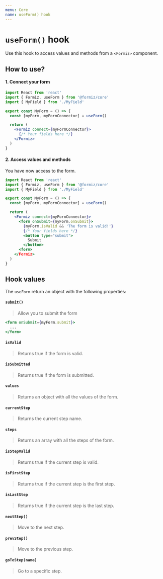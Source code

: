 ```yaml
---
menu: Core
name: useForm() hook
---
```


# `useForm()` hook

Use this hook to access values and methods from a `<Formiz>` component.

## How to use?

#### 1. Connect your form

```jsx
import React from 'react'
import { Formiz, useForm } from '@formiz/core'
import { MyField } from './MyField'

export const MyForm = () => {
  const [myForm, myFormConnector] = useForm()

  return (
    <Formiz connect={myFormConnector}>
      {/* Your fields here */}
    </Formiz>
  )
}
```

#### 2. Access values and methods

You have now access to the form.

```jsx
import React from 'react'
import { Formiz, useForm } from '@formiz/core'
import { MyField } from './MyField'

export const MyForm = () => {
  const [myForm, myFormConnector] = useForm()

  return (
    <Formiz connect={myFormConnector}>
      <form onSubmit={myForm.onSubmit}>
        {myForm.isValid && 'The form is valid!'}
        {/* Your fields here */}
        <button type="submit">
          Submit
        </button>
      <form>
    </Formiz>
  )
}
```

## Hook values

The `useForm` return an object with the following properties:

#### `submit()`

> Allow you to submit the form

```jsx
<form onSubmit={myForm.submit}>
  ...
</form>
```

#### `isValid`

> Returns true if the form is valid.

#### `isSubmitted`

> Returns true if the form is submitted.

#### `values`

> Returns an object with all the values of the form.

#### `currentStep`

> Returns the current step name.

#### `steps`

> Returns an array with all the steps of the form.

#### `isStepValid`

> Returns true if the current step is valid.

#### `isFirstStep`

> Returns true if the current step is the first step.

#### `isLastStep`

> Returns true if the current step is the last step.

#### `nextStep()`

> Move to the next step.

#### `prevStep()`

> Move to the previous step.

#### `goToStep(name)`

> Go to a specific step.
